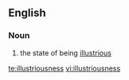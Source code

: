 ==English==
===Noun===
{{en-noun|-}}
# the state of being [[illustrious]]

[[te:illustriousness]]
[[vi:illustriousness]]
